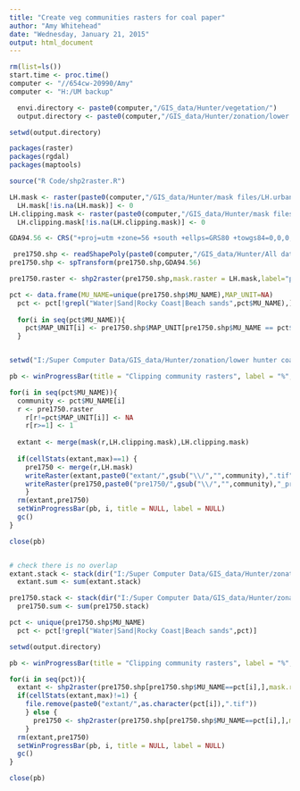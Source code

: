 ```yaml
---
title: "Create veg communities rasters for coal paper"
author: "Amy Whitehead"
date: "Wednesday, January 21, 2015"
output: html_document
---
```



```r
rm(list=ls())
start.time <- proc.time()
computer <- "//654cw-20990/Amy"
computer <- "H:/UM backup"

  envi.directory <- paste0(computer,"/GIS_data/Hunter/vegetation/")
  output.directory <- paste0(computer,"/GIS_data/Hunter/zonation/lower hunter coal paper/vegetation communities/")

setwd(output.directory)

packages(raster)
packages(rgdal)
packages(maptools)

source("R Code/shp2raster.R")

LH.mask <- raster(paste0(computer,"/GIS_data/Hunter/mask files/LH.urban.clipping.mask.tif"))
  LH.mask[!is.na(LH.mask)] <- 0
LH.clipping.mask <- raster(paste0(computer,"/GIS_data/Hunter/mask files/LH.clipping.mask.tif"))
  LH.clipping.mask[!is.na(LH.clipping.mask)] <- 0

GDA94.56 <- CRS("+proj=utm +zone=56 +south +ellps=GRS80 +towgs84=0,0,0,0,0,0,0 +units=m +no_defs")

 pre1750.shp <- readShapePoly(paste0(computer,"/GIS_data/Hunter/All data from harddrive/Pre1750V03/ArcView/lhcc_pre1750veg.shp"),proj4=CRS("+proj=utm +zone=56 +south +ellps=aust_SA +units=m +no_defs"),delete_null_obj=TRUE, force_ring=TRUE)
pre1750.shp <- spTransform(pre1750.shp,GDA94.56)
```

```r

pre1750.raster <- shp2raster(pre1750.shp,mask.raster = LH.mask,label="pre1750.raster",value=pre1750.shp$MAP_UNIT,bkg=0,save=F)

pct <- data.frame(MU_NAME=unique(pre1750.shp$MU_NAME),MAP_UNIT=NA)
  pct <- pct[!grepl("Water|Sand|Rocky Coast|Beach sands",pct$MU_NAME),]
  
  for(i in seq(pct$MU_NAME)){
    pct$MAP_UNIT[i] <- pre1750.shp$MAP_UNIT[pre1750.shp$MU_NAME == pct$MU_NAME[i]][1] 
  }


setwd("I:/Super Computer Data/GIS_data/Hunter/zonation/lower hunter coal paper/vegetation communities/")

pb <- winProgressBar(title = "Clipping community rasters", label = "%",min = 0, max = length(pct$MU_NAME), initial = 0, width = 300)

for(i in seq(pct$MU_NAME)){
  community <- pct$MU_NAME[i]
  r <- pre1750.raster
    r[r!=pct$MAP_UNIT[i]] <- NA
    r[r>=1] <- 1
  
  extant <- merge(mask(r,LH.clipping.mask),LH.clipping.mask)
  
  if(cellStats(extant,max)==1) {
    pre1750 <- merge(r,LH.mask)
    writeRaster(extant,paste0("extant/",gsub("\\/","",community),".tif"),overwrite=T)
    writeRaster(pre1750,paste0("pre1750/",gsub("\\/","",community),"_pre1750.tif"),overwrite=T)
    }
  rm(extant,pre1750)
  setWinProgressBar(pb, i, title = NULL, label = NULL)
  gc()
}

close(pb)


# check there is no overlap
extant.stack <- stack(dir("I:/Super Computer Data/GIS_data/Hunter/zonation/lower hunter coal paper/vegetation communities/extant/",pattern=".tif$",full.names=T))
  extant.sum <- sum(extant.stack)

pre1750.stack <- stack(dir("I:/Super Computer Data/GIS_data/Hunter/zonation/lower hunter coal paper/vegetation communities/pre1750/",pattern=".tif$",full.names=T))
  pre1750.sum <- sum(pre1750.stack)

```


```r

pct <- unique(pre1750.shp$MU_NAME)
  pct <- pct[!grepl("Water|Sand|Rocky Coast|Beach sands",pct)]

setwd(output.directory)

pb <- winProgressBar(title = "Clipping community rasters", label = "%",min = 0, max = length(pct), initial = 0, width = 300)

for(i in seq(pct)){
  extant <- shp2raster(pre1750.shp[pre1750.shp$MU_NAME==pct[i],],mask.raster = LH.clipping.mask,label=paste0("extant/",gsub("\\/","",pct[i])),value=1,bkg=0)
  if(cellStats(extant,max)!=1) {
    file.remove(paste0("extant/",as.character(pct[i]),".tif"))
    } else {
      pre1750 <- shp2raster(pre1750.shp[pre1750.shp$MU_NAME==pct[i],],mask.raster = LH.mask,label=paste0("pre1750/",gsub("\\/","",pct[i]),"_pre1750"),value=1,bkg=0)
    }
  rm(extant,pre1750)
  setWinProgressBar(pb, i, title = NULL, label = NULL)
  gc()
}

close(pb)
```

